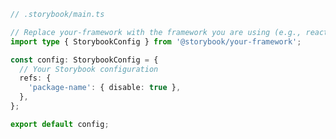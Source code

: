 ```ts
// .storybook/main.ts

// Replace your-framework with the framework you are using (e.g., react-webpack5, vue3-webpack5)
import type { StorybookConfig } from '@storybook/your-framework';

const config: StorybookConfig = {
  // Your Storybook configuration
  refs: {
    'package-name': { disable: true },
  },
};

export default config;
```
